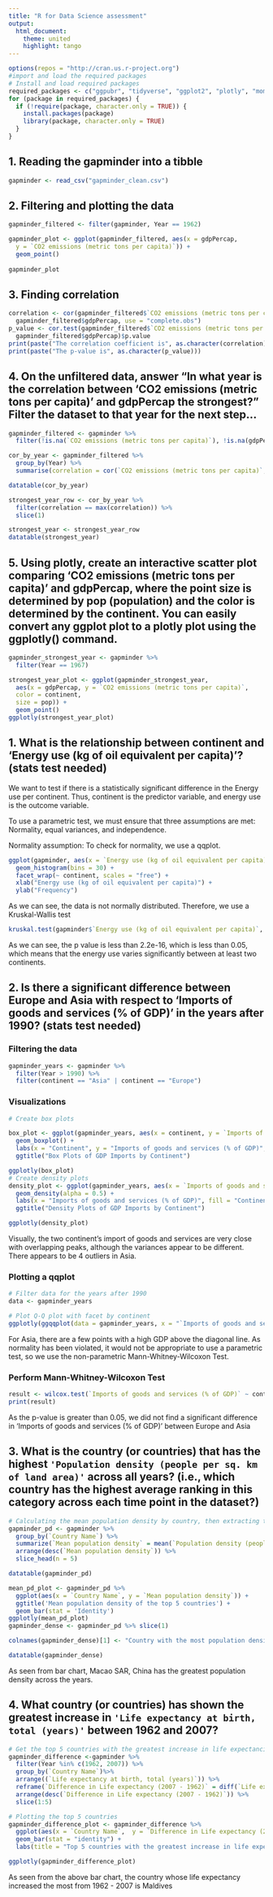 ```yaml
---
title: "R for Data Science assessment"
output:
  html_document:
    theme: united
    highlight: tango
---
```


```r
options(repos = "http://cran.us.r-project.org") 
#import and load the required packages
# Install and load required packages
required_packages <- c("ggpubr", "tidyverse", "ggplot2", "plotly", "moments", "DT", "LambertW")
for (package in required_packages) {
  if (!require(package, character.only = TRUE)) {
    install.packages(package)
    library(package, character.only = TRUE)
  }
}
```

## 1. Reading the gapminder into a tibble

```r
gapminder <- read_csv("gapminder_clean.csv")
```
## 2. Filtering and plotting the data
```r
gapminder_filtered <- filter(gapminder, Year == 1962)

gapminder_plot <- ggplot(gapminder_filtered, aes(x = gdpPercap,
  y = `CO2 emissions (metric tons per capita)`)) +
  geom_point() 
  
gapminder_plot
```

## 3. Finding correlation
```r
correlation <- cor(gapminder_filtered$`CO2 emissions (metric tons per capita)`,
  gapminder_filtered$gdpPercap, use = "complete.obs")
p_value <- cor.test(gapminder_filtered$`CO2 emissions (metric tons per capita)`,
  gapminder_filtered$gdpPercap)$p.value
print(paste("The correlation coefficient is", as.character(correlation)))
print(paste("The p-value is", as.character(p_value)))
```

## 4. On the unfiltered data, answer “In what year is the correlation between 'CO2 emissions (metric tons per capita)' and gdpPercap the strongest?” Filter the dataset to that year for the next step…
```r
gapminder_filtered <- gapminder %>%
  filter(!is.na(`CO2 emissions (metric tons per capita)`), !is.na(gdpPercap))

cor_by_year <- gapminder_filtered %>%
  group_by(Year) %>%
  summarise(correlation = cor(`CO2 emissions (metric tons per capita)`, gdpPercap, use = "complete.obs"))

datatable(cor_by_year)

strongest_year_row <- cor_by_year %>%
  filter(correlation == max(correlation)) %>%
  slice(1)

strongest_year <- strongest_year_row
datatable(strongest_year)

```

## 5. Using plotly, create an interactive scatter plot comparing 'CO2 emissions (metric tons per capita)' and gdpPercap, where the point size is determined by pop (population) and the color is determined by the continent. You can easily convert any ggplot plot to a plotly plot using the ggplotly() command.
```r
gapminder_strongest_year <- gapminder %>%
  filter(Year == 1967)

strongest_year_plot <- ggplot(gapminder_strongest_year, 
  aes(x = gdpPercap, y = `CO2 emissions (metric tons per capita)`, 
  color = continent,
  size = pop)) +
  geom_point()
ggplotly(strongest_year_plot)
```

## 1. What is the relationship between continent and 'Energy use (kg of oil equivalent per capita)'? (stats test needed)

We want to test if there is a statistically significant difference in the Energy use per continent. Thus, continent is the predictor variable, and energy use is the outcome variable. 

To use a parametric test, we must ensure that three assumptions are met: Normality, equal variances, and independence.

Normality assumption:
To check for normality, we use a qqplot.

```r
ggplot(gapminder, aes(x = `Energy use (kg of oil equivalent per capita)`)) +
  geom_histogram(bins = 30) +
  facet_wrap(~ continent, scales = "free") +
  xlab("Energy use (kg of oil equivalent per capita)") +
  ylab("Frequency")
```

As we can see, the data is not normally distributed. Therefore, we use a Kruskal-Wallis test

```r
kruskal.test(gapminder$`Energy use (kg of oil equivalent per capita)`, gapminder$continent, na.action = "na.omit")
```
As we can see, the p value is less than 2.2e-16, which is less than 0.05, which means that the energy use varies significantly between at least two continents.


## 2. Is there a significant difference between Europe and Asia with respect to 'Imports of goods and services (% of GDP)' in the years after 1990? (stats test needed)
### Filtering the data

```r
gapminder_years <- gapminder %>%
  filter(Year > 1990) %>%
  filter(continent == "Asia" | continent == "Europe")

```
### Visualizations 
```r
# Create box plots

box_plot <- ggplot(gapminder_years, aes(x = continent, y = `Imports of goods and services (% of GDP)`, fill = continent)) +
  geom_boxplot() +
  labs(x = "Continent", y = "Imports of goods and services (% of GDP)", fill = "Continent") +
  ggtitle("Box Plots of GDP Imports by Continent")

ggplotly(box_plot)
# Create density plots
density_plot <- ggplot(gapminder_years, aes(x = `Imports of goods and services (% of GDP)`, fill = continent)) +
  geom_density(alpha = 0.5) +
  labs(x = "Imports of goods and services (% of GDP)", fill = "Continent") +
  ggtitle("Density Plots of GDP Imports by Continent")

ggplotly(density_plot)
```

Visually, the two continent's import of goods and services are very close with overlapping peaks, although the variances appear to be different. There appears to be 4 outliers in Asia.

### Plotting a qqplot
```r
# Filter data for the years after 1990
data <- gapminder_years

# Plot Q-Q plot with facet by continent
ggplotly(ggqqplot(data = gapminder_years, x = "`Imports of goods and services (% of GDP)`", facet.by = "continent"))
```
For Asia, there are a few points with a high GDP above the diagonal line. As normality has been violated, it would not be appropriate to use a parametric test, so we use the non-parametric Mann-Whitney-Wilcoxon Test.

### Perform Mann-Whitney-Wilcoxon Test
```r
result <- wilcox.test(`Imports of goods and services (% of GDP)` ~ continent, data = gapminder_years)
print(result)
```
As the p-value is greater than 0.05, we did not find a significant difference in 'Imports of goods and services (% of GDP)' between Europe and Asia

## 3. What is the country (or countries) that has the highest `'Population density (people per sq. km of land area)'` across all years? (i.e., which country has the highest average ranking in this category across each time point in the dataset?)


```r
# Calculating the mean population density by country, then extracting the 5 countries with the greatest population density.
gapminder_pd <- gapminder %>%
  group_by(`Country Name`) %>%
  summarize(`Mean population density` = mean(`Population density (people per sq. km of land area)`, na.rm = TRUE))  %>%
  arrange(desc(`Mean population density`)) %>%
  slice_head(n = 5)

datatable(gapminder_pd)

mean_pd_plot <- gapminder_pd %>%
  ggplot(aes(x = `Country Name`, y = `Mean population density`)) +
  ggtitle('Mean population density of the top 5 countries') +
  geom_bar(stat = 'Identity')
ggplotly(mean_pd_plot)
gapminder_dense <- gapminder_pd %>% slice(1)

colnames(gapminder_dense)[1] <- "Country with the most population density"

datatable(gapminder_dense)
```
As seen from bar chart, Macao SAR, China has the greatest population density across the years.

## 4. What country (or countries) has shown the greatest increase in `'Life expectancy at birth, total (years)'` between 1962 and 2007?


```r
# Get the top 5 countries with the greatest increase in life expectancies
gapminder_difference <-gapminder %>%
  filter(Year %in% c(1962, 2007)) %>%
  group_by(`Country Name`)%>%
  arrange((`Life expectancy at birth, total (years)`)) %>%
  reframe(`Difference in Life expectancy (2007 - 1962)` = diff(`Life expectancy at birth, total (years)`)) %>%
  arrange(desc(`Difference in Life expectancy (2007 - 1962)`)) %>%
  slice(1:5)

# Plotting the top 5 countries
gapminder_difference_plot <- gapminder_difference %>%
  ggplot(aes(x = `Country Name`,  y = `Difference in Life expectancy (2007 - 1962)`)) +
  geom_bar(stat = "identity") +
  labs(title = "Top 5 countries with the greatest increase in life expectancy from 1962 to 2007", y = 'Difference in Life expectancy in years for (2007 - 1962)')

ggplotly(gapminder_difference_plot)
```
As seen from the above bar chart, the country whose life expectancy increased the most from 1962 - 2007 is Maldives